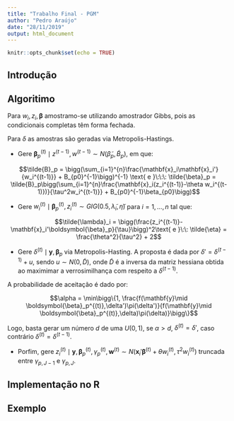 ```yaml
---
title: "Trabalho Final - PGM"
author: "Pedro Araújo"
date: "28/11/2019"
output: html_document
---
```


```r
knitr::opts_chunk$set(echo = TRUE)
```

## Introdução

## Algoritimo

Para $w_i, z_i, \boldsymbol{\beta}$ amostramo-se utilizando amostrador Gibbs, pois as condicionais completas têm forma fechada.

Para $\delta$ as amostras são geradas via Metropolis-Hastings.


 -  Gere $\boldsymbol{\beta}_{p}^{(t)}\mid z^{(t-1)},w^{(t-1)} \sim N(\tilde{\beta}_p, \tilde{B}_p)$, em que:
 
$$\tilde{B}_p = \bigg(\sum_{i=1}^{n}\frac{\mathbf{x}_i\mathbf{x}_i'}{w_i^{(t-1)}} + B_{p0}^{-1}\bigg)^{-1} \text{ e }\:\:\: \tilde{\beta}_p = \tilde{B}_p\bigg(\sum_{i=1}^{n}\frac{\mathbf{x}_i(z_i^{(t-1)}-\theta w_i^{(t-1)})}{\tau^2w_i^{(t-1)}} + B_{p0}^{-1}\beta_{p0}\bigg)$$

- Gere $w_i^{(t)}\mid \boldsymbol{\beta}_p^{(t)}, z_i^{(t)} \sim GIG(0.5, \tilde{\lambda}_i, \tilde{\eta})$ para $i = 1,\dots,n$ tal que:

$$\tilde{\lambda}_i = \bigg(\frac{z_i^{(t-1)}-\mathbf{x}_i'\boldsymbol{\beta}_p}{\tau}\bigg)^2\text{ e }\:\: \tilde{\eta} = \frac{\theta^2}{\tau^2} + 2$$

- Gere $\delta^{(t)}\mid \mathbf{y}, \boldsymbol{\beta}_p$ via Metropolis-Hasting. A proposta é dada por $\delta' = \delta^{(t-1)} + u$, sendo $u\sim N(0, \tilde{D})$, onde $\tilde{D}$ é a inversa da matriz hessiana obtida ao maximimar a verrosimilhança com respeito a $\delta^{(t-1)}$. 

A probabilidade de aceitação é dado por:

$$\alpha = \min\bigg\{1, \frac{f(\mathbf{y}\mid \boldsymbol{\beta}_p^{(t)},\delta')\pi(\delta')}{f(\mathbf{y}\mid \boldsymbol{\beta}_p^{(t)},\delta)\pi(\delta)}\bigg\}$$

Logo, basta gerar um número $d$ de uma $U(0,1)$, se $\alpha > d$, $\delta^{(t)}=\delta'$, caso contrário $\delta^{(t)}=\delta^{(t-1)}$.

- Porfim, gere $z_i^{(t)}\mid \mathbf{y}, \boldsymbol{\beta}_p^{(t)}, \gamma_p^{(t)}, \mathbf{w}^{(t)} \sim N(\mathbf{x}_i'\boldsymbol{\beta}^{(t)} + \theta w_i^{(t)}, \tau^2w_i^{(t)})$ truncada entre $\gamma_{p,J-1}$ e $\gamma_{p,J}$. 



\begin{itemize}

\item Gere $\boldsymbol{\beta}_{p}^{(t)}\mid z^{(t-1)},w^{(t-1)} \sim N(\tilde{\beta}_p, \tilde{B}_p)$, em que:

$$\tilde{B}_p = \bigg(\sum_{i=1}^{n}\frac{\mathbf{x}_i\mathbf{x}_i'}{w_i^{(t-1)}} + B_{p0}^{-1}\bigg)^{-1} \text{ e }\:\:\: \tilde{\beta}_p = \tilde{B}_p\bigg(\sum_{i=1}^{n}\frac{\mathbf{x}_i(z_i^{(t-1)}-\theta w_i^{(t-1)})}{\tau^2w_i^{(t-1)}} + B_{p0}^{-1}\beta_{p0}\bigg)$$

\end{itemize}

## Implementação no R

## Exemplo
